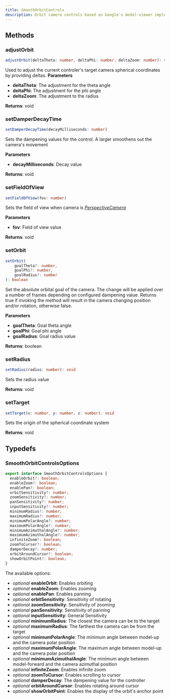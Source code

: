 ```yaml
---
title: SmoothOrbitControls
description: Orbit camera controls based on Google's model-viewer implementation. Input are the angles and radius of a spherical coordinate system with a configurable origin.
---
```


## Methods

### adjustOrbit

```typescript
adjustOrbit(deltaTheta: number, deltaPhi: number, deltaZoom: number): void
```

Used to adjust the current controler's target camera spherical coordinates by providing deltas.
**Parameters**

- **deltaTheta**: The adjustment for the theta angle
- **deltaPhi**: The adjustment for the phi angle
- **deltaZoom**: The adjustment to the radius

**Returns**: void

### setDamperDecayTime

```typescript
setDamperDecayTime(decayMilliseconds: number)
```

Sets the dampening values for the control. A larger smoothens out the camera's movement

**Parameters**

- **decayMilliseconds**: Decay value

**Returns**: void

### setFieldOfView

```typescript
setFieldOfView(fov: number)
```

Sets the field of view when camera is [_PerspectiveCamera_](https://threejs.org/docs/index.html?q=persp#api/en/cameras/PerspectiveCamera)

**Parameters**

- **fov**: Field of view value

**Returns**: void

### setOrbit

```typescript
setOrbit(
    goalTheta?: number,
    goalPhi?: number,
    goalRadius?: number
): boolean
```

Set the absolute orbital goal of the camera. The change will be applied over a number of frames depending on configured dampening value. 
Returns true if invoking the method will result in the camera changing position and/or rotation, otherwise false.

**Parameters**

- **goalTheta**: Goal theta angle
- **goalPhi**: Goal phi angle
- **goalRadius**: Goal radius value

**Returns**: boolean

### setRadius

```typescript
setRadius(radius: number): void
```

Sets the radius value

**Returns**: void

### setTarget

```typescript
setTarget(x: number, y: number, z: number): void
```

Sets the origin of the spherical coordinate system

**Returns**: void

## Typedefs

### SmoothOrbitControlsOptions

```typescript
export interface SmoothOrbitControlsOptions {
  enableOrbit?: boolean;
  enableZoom?: boolean;
  enablePan?: boolean;
  orbitSensitivity?: number;
  zoomSensitivity?: number;
  panSensitivity?: number;
  inputSensitivity?: number;
  minimumRadius?: number;
  maximumRadius?: number;
  minimumPolarAngle?: number;
  maximumPolarAngle?: number;
  minimumAzimuthalAngle?: number;
  maximumAzimuthalAngle?: number;
  infiniteZoom?: boolean;
  zoomToCursor?: boolean;
  damperDecay?: number;
  orbitAroundCursor?: boolean;
  showOrbitPoint?: boolean;
}
```

The available options:

- _optional_ **enableOrbit**: Enables orbiting
- _optional_ **enableZoom**: Enables zooming
- _optional_ **enablePan**: Enables panning
- _optional_ **orbitSensitivity**: Sensitivity of rotating
- _optional_ **zoomSensitivity**: Sensitivity of zooming
- _optional_ **panSensitivity**: Sensitivity of panning
- _optional_ **inputSensitivity**: General Sensitivity
- _optional_ **minimumRadius**: The closest the camera can be to the target
- _optional_ **maximumRadius**: The farthest the camera can be from the target
- _optional_ **minimumPolarAngle**: The minimum angle between model-up and the camera polar position
- _optional_ **maximumPolarAngle**: The maximum angle between model-up and the camera polar position
- _optional_ **minimumAzimuthalAngle**: The minimum angle between model-forward and the camera azimuthal position
- _optional_ **infiniteZoom**: Enables infinite zoom
- _optional_ **zoomToCursor**: Enables scrolling to cursor
- _optional_ **damperDecay**: The dampening value for the controller
- _optional_ **orbitAroundCursor**: Enables rotating around cursor
- _optional_ **showOrbitPoint**: Enables the display of the orbit's anchor point
